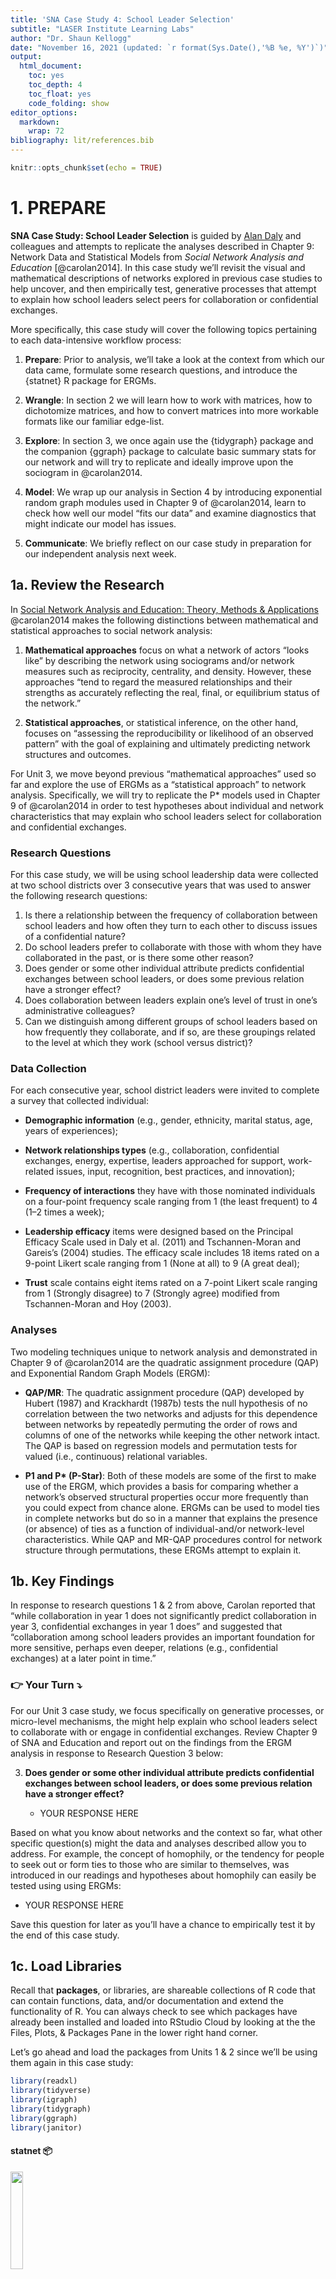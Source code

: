 ```yaml
---
title: 'SNA Case Study 4: School Leader Selection'
subtitle: "LASER Institute Learning Labs"
author: "Dr. Shaun Kellogg"
date: "November 16, 2021 (updated: `r format(Sys.Date(),'%B %e, %Y')`)"
output:
  html_document:
    toc: yes
    toc_depth: 4
    toc_float: yes
    code_folding: show
editor_options:
  markdown:
    wrap: 72
bibliography: lit/references.bib
---
```


```r
knitr::opts_chunk$set(echo = TRUE)
```

# 1. PREPARE

**SNA Case Study: School Leader Selection** is guided by [Alan
Daly](https://scholar.google.com/citations?user=zgbarXQAAAAJ&hl=en) and
colleagues and attempts to replicate the analyses described in Chapter
9: Network Data and Statistical Models from *Social Network Analysis and
Education* [@carolan2014]. In this case study we'll revisit the visual
and mathematical descriptions of networks explored in previous case
studies to help uncover, and then empirically test, generative processes
that attempt to explain how school leaders select peers for
collaboration or confidential exchanges.

More specifically, this case study will cover the following topics
pertaining to each data-intensive workflow process:

1.  **Prepare**: Prior to analysis, we'll take a look at the context
    from which our data came, formulate some research questions, and
    introduce the {statnet} R package for ERGMs.

2.  **Wrangle**: In section 2 we will learn how to work with matrices,
    how to dichotomize matrices, and how to convert matrices into more
    workable formats like our familiar edge-list.

3.  **Explore**: In section 3, we once again use the {tidygraph} package
    and the companion {ggraph} package to calculate basic summary stats
    for our network and will try to replicate and ideally improve upon
    the sociogram in @carolan2014.

4.  **Model**: We wrap up our analysis in Section 4 by introducing
    exponential random graph modules used in Chapter 9 of @carolan2014,
    learn to check how well our model "fits our data" and examine
    diagnostics that might indicate our model has issues.

5.  **Communicate**: We briefly reflect on our case study in preparation
    for our independent analysis next week.

## 1a. Review the Research

In [Social Network Analysis and Education: Theory, Methods &
Applications](https://methods.sagepub.com/book/social-network-analysis-and-education)
@carolan2014 makes the following distinctions between mathematical and
statistical approaches to social network analysis:

1.  **Mathematical approaches** focus on what a network of actors "looks
    like" by describing the network using sociograms and/or network
    measures such as reciprocity, centrality, and density. However,
    these approaches "tend to regard the measured relationships and
    their strengths as accurately reflecting the real, final, or
    equilibrium status of the network."

2.  **Statistical approaches**, or statistical inference, on the other
    hand, focuses on "assessing the reproducibility or likelihood of an
    observed pattern" with the goal of explaining and ultimately
    predicting network structures and outcomes.

For Unit 3, we move beyond previous "mathematical approaches" used so
far and explore the use of ERGMs as a "statistical approach" to network
analysis. Specifically, we will try to replicate the P\* models used in
Chapter 9 of @carolan2014 in order to test hypotheses about individual
and network characteristics that may explain who school leaders select
for collaboration and confidential exchanges.

### Research Questions

For this case study, we will be using school leadership data were
collected at two school districts over 3 consecutive years that was used
to answer the following research questions:

1.  Is there a relationship between the frequency of collaboration
    between school leaders and how often they turn to each other to
    discuss issues of a confidential nature?
2.  Do school leaders prefer to collaborate with those with whom they
    have collaborated in the past, or is there some other reason?
3.  Does gender or some other individual attribute predicts confidential
    exchanges between school leaders, or does some previous relation
    have a stronger effect?
4.  Does collaboration between leaders explain one's level of trust in
    one's administrative colleagues?
5.  Can we distinguish among different groups of school leaders based on
    how frequently they collaborate, and if so, are these groupings
    related to the level at which they work (school versus district)?

### Data Collection

For each consecutive year, school district leaders were invited to
complete a survey that collected individual:

-   **Demographic information** (e.g., gender, ethnicity, marital
    status, age, years of experiences);

-   **Network relationships types** (e.g., collaboration, confidential
    exchanges, energy, expertise, leaders approached for support,
    work-related issues, input, recognition, best practices, and
    innovation);

-   **Frequency of interactions** they have with those nominated
    individuals on a four-point frequency scale ranging from 1 (the
    least frequent) to 4 (1--2 times a week);

-   **Leadership efficacy** items were designed based on the Principal
    Efficacy Scale used in Daly et al. (2011) and Tschannen-Moran and
    Gareis's (2004) studies. The efficacy scale includes 18 items rated
    on a 9-point Likert scale ranging from 1 (None at all) to 9 (A great
    deal);

-   **Trust** scale contains eight items rated on a 7-point Likert scale
    ranging from 1 (Strongly disagree) to 7 (Strongly agree) modified
    from Tschannen-Moran and Hoy (2003).

### Analyses

Two modeling techniques unique to network analysis and demonstrated in
Chapter 9 of @carolan2014 are the quadratic assignment procedure (QAP)
and Exponential Random Graph Models (ERGM):

-   **QAP/MR**: The quadratic assignment procedure (QAP) developed by
    Hubert (1987) and Krackhardt (1987b) tests the null hypothesis of no
    correlation between the two networks and adjusts for this dependence
    between networks by repeatedly permuting the order of rows and
    columns of one of the networks while keeping the other network
    intact. The QAP is based on regression models and permutation tests
    for valued (i.e., continuous) relational variables.

-   **P1 and P\* (P-Star)**: Both of these models are some of the first
    to make use of the ERGM, which provides a basis for comparing
    whether a network's observed structural properties occur more
    frequently than you could expect from chance alone. ERGMs can be
    used to model ties in complete networks but do so in a manner that
    explains the presence (or absence) of ties as a function of
    individual-and/or network-level characteristics. While QAP and
    MR-QAP procedures control for network structure through
    permutations, these ERGMs attempt to explain it.

## 1b. Key Findings

In response to research questions 1 & 2 from above, Carolan reported
that "while collaboration in year 1 does not significantly predict
collaboration in year 3, confidential exchanges in year 1 does" and
suggested that "collaboration among school leaders provides an important
foundation for more sensitive, perhaps even deeper, relations (e.g.,
confidential exchanges) at a later point in time."

### **👉 Your Turn** **⤵**

For our Unit 3 case study, we focus specifically on generative
processes, or micro-level mechanisms, the might help explain who school
leaders select to collaborate with or engage in confidential exchanges.
Review Chapter 9 of SNA and Education and report out on the findings
from the ERGM analysis in response to Research Question 3 below:

3.  **Does gender or some other individual attribute predicts
    confidential exchanges between school leaders, or does some previous
    relation have a stronger effect?**

    -   YOUR RESPONSE HERE

Based on what you know about networks and the context so far, what other
specific question(s) might the data and analyses described allow you to
address. For example, the concept of homophily, or the tendency for
people to seek out or form ties to those who are similar to themselves,
was introduced in our readings and hypotheses about homophily can easily
be tested using using ERGMs:

-   YOUR RESPONSE HERE

Save this question for later as you'll have a chance to empirically test
it by the end of this case study.

## 1c. Load Libraries

Recall that **packages**, or libraries, are shareable collections of R
code that can contain functions, data, and/or documentation and extend
the functionality of R. You can always check to see which packages have
already been installed and loaded into RStudio Cloud by looking at the
the Files, Plots, & Packages Pane in the lower right hand corner.

Let's go ahead and load the packages from Units 1 & 2 since we'll be
using them again in this case study:

```r
library(readxl)
library(tidyverse)
library(igraph)
library(tidygraph)
library(ggraph)
library(janitor)
```

#### statnet 📦

![](img/statnetlogo.png){width="20%"}

Similar to the collection of packages contained in the {tidyverse}
package, the Statnet Team [@handcock:statnet] has developed a suite of R
packages for the management, exploration, statistical analysis,
simulation and vizualization of network data. The statistical modeling
framework used in {statnet} relies on Exponential-family Random Graph
Models (ERGMs).

As noted in the [statnet
tutorial](http://statnet.org/Workshops/ergm_tutorial.html#The_statnet_Project)
by the same authors, the exponential-family random graph models (ERGMs)
are a general class of models based in exponential-family theory for
specifying the probability distribution for a set of random graphs or
networks. Within this framework, one can---among other tasks:

1.  Define a model for a network that includes covariates representing
    features like homophily, mutuality, triad effects, and a wide range
    of other structural features of interest;

2.  Obtain maximum-likehood estimates for the parameters of the
    specified model for a given data set;

3.  Test individual coefficients, assess models for convergence and
    goodness-of-fit and perform various types of model comparison; and

4.  Simulate new networks from the underlying probability distribution
    implied by the fitted model.

Let's load the {statnet} package that we'll be using in the Model
section of our case study for bullets 1-3 above:

```r
library(statnet)
```

------------------------------------------------------------------------

# 2. WRANGLE

For our data wrangling this week, we'll focus on working with network
data stored as an adjacency matrix. Our primary goals for this section
are learning how to:

a.  **Import Data**. In this section, we use the {readxl} package from
    the tidyverse to read in a matrix and node .

b.  **Dichotomize a Matrix**. As described in Chapter 9, we'll recode
    our edge values to 1s and 0s changing our valued matrix to a binary
    matrix.

c.  **Create Network Graph**. Finally, we'll convert our matrix to an
    edge-list and store both our edges and node attributes as a network
    igraph object in preparation for analysis.

## 2a. Import Data

One of our primary goals is to replicate the ERGM analysis from Chapter
9: Network Data and Statistical Models [@carolan2014]. Specifically,
we'll aim to reproduce the results from **Table 9.4. Results of P1 and
P\*Analyses for the Dichotomized and Directed School Leaders
Confidential Exchanges Network Year 3.**

To do so, we'll need to import two Excel files from the [Social Network
Analysis and Education companion
site](https://studysites.sagepub.com/carolan/study/resources.htm). The
first file contains our edges stored as a square matrix (more on this
later) and the second file is a standard rectangular data frame that
contains attributes for each node, i.e. school leaders. These files are
included in the data folder of your R Studio project. A description of
each file from the companion website is linked above and each data file
is linked below:

1.  [**School Leaders Data Chapter
    9_d**](https://studysites.sagepub.com/carolan/study/materials/datasets/99472_ds10.xls)**.** This
    adjacency matrix reports on "confidential help" ties among 43 school
    leaders in year 3 of a three-year study. This is a directed valued
    (weighted) network measured on five-point scale ranging from 0 to 4,
    with higher values indicating more frequent collaborations (1--2
    times/week). These data are used throughout Chapter 9.

2.  [**School Leaders Data Chapter
    9_e**](https://studysites.sagepub.com/carolan/study/materials/datasets/99472_ds11.xlsx)**.** This
    rectangular matrix consists of four attribute vectors for 43 school
    leaders. Following the first ID column, the matrix includes an
    efficacy score, trust score, and indicators for whether one works at
    the district-level and is male (1 = yes, 0 = no). These attribute
    variables will be used as covariates in our ERGMs later in this case
    study.

Since we are working with Excel files, we'll need to use the
`read_excel()` function from {readxl} tidyverse package to import our
data. Let's import the `School Leaders Data Chapter 9_e.xlsx` node file
located in the `data/` folder first:

```r
leader_nodes <- read_excel("data/School Leaders Data Chapter 9_e.xlsx", 
                           col_types = c("text", "numeric", "numeric", "numeric", "numeric")) %>%
  clean_names()

leader_nodes
```

Note that we specified the `ID` column as "text" and the remaining
columns as "numeric." By default, the `readxl()` function would have
recognized each column as numeric, but the first column indicates the
"names" for each school leader and we'll be using this column to assign
names to our columns and rows for our adjacency matrix in just a bit.

### **👉 Your Turn** **⤵**

Recall from above that our relations, or edges, are stored as a valued
[adjacency matrix](https://en.wikipedia.org/wiki/Adjacency_matrix) in
which columns and rows consist of the same actors and each cell contains
information about the tie between each pair of actors. In our case, the
tie is a directed and valued "arc" where the value indicates the
strength of the relationship.

Use the `read_excel()` function to import the
`School Leaders Data Chapter 9_d.xlsx` file, add an argument setting the
column names to `FALSE` since our file is a simple matrix with no header
or column names, and assign the matrix to a variable named
`leader_matrix`:

**Hint:** Type `?read_excel` into the console and check the arguments
section to find the name of the argument used to set column headers.

```r
#YOUR CODE HERE

```

Use the code chunk below to inspect the matrix you just imported and
answer the questions that follow:

```r
leader_matrix
```

1.  Is our network a square matrix? What does this tell you about the
    number of nodes in our network?

    -   

2.  Does our network contain self-loops? How do you know?

    -   

3.  What do the values in each cell of our matrix indicate?

    -   

## 2a. Dichotomize Matrix

Since one of our goals is a crude replication of the analysis
demonstrated in Chapter 9, and since working with "valued networks" is a
little more complex than binary networks, which indicate just the
presence or absence of a relationship between two actors, we will need
to "dichotomize" our matrix. In practice this simply entails converting
our valued matrix to a binary matrix with cells containing just 1s or
0s.

In their article, [Valued Ties Tell Fewer Lies: Why Not To Dichotomize
Network Edges With Thresholds](https://arxiv.org/abs/1101.0788), Thomas
and Blitzstein (2018) highlight several reasons why the dichotomization
procedure is appealing in an investigation aside from convenience and
simplicity:

1.  **Use of Exclusively Binary Methods.** Several classes of models
    have been designed to incorporate binary information directly,
    including the exponential random graph model.

2.  **Ease of Input and Data Collection.** The need to classify
    continuously-valued quantities into a set of discrete groups is
    widespread throughout all of science and technology, particularly
    because of the associated need to make clear decisions based on this
    information.

3.  **Ease of Output in Graphical Representations.** The visual appeal
    of graphs and networks has contributed to much of the field's
    attention in the past decade. When plotting a graphical structure, a
    clever choice of threshold can illuminate which nodes are most
    central, which connections the most vital.

4.  **Sparsity of Structure.** In data where there are very few natural
    zeroes (if any), di- chotomization provides a way to select for a
    small number of connections which are thought to be of the greatest
    importance to the system, or to nominate a number of ties for more
    in-depth study.

5.  **Binning To Address Nonlinearity and Reduce Noise.** If there is a
    nonlinear relationship in the data, binning the data into distinct
    ordinal categories has many advantages, namely, the reduction of
    total mean-squared error, and a corresponding increase in power for
    detecting a true non-zero relationship over an improperly specified
    linear analysis.

As the title of their article suggests, however, @thomas2011valued argue
that the motivations for dichotomization should be revisited as
dichotomization produces a range of problematic issues.

With that in mind, and before we can dichotomize our "matrix," we first
need to convert it to a matrix object recognized by R using the
`as.matrix()` function. We can then check to data format of our
`leader_matrix` using the `class()` function:

```r
leader_matrix <- leader_matrix %>%
  as.matrix()

class(leader_matrix)
```

Both the collaboration and confidential help network data were
dichotomized by recoding values originally coded as a 3 and 4 recoded to
1, indicating the presence of a directed tie for both relations, and
zero otherwise.

To dichotmize our our matrix, the following code will "assign" 0's to
all values in our matrix that are less than or equal to 2, and 1's to
all values that are greater the or equal to 3:

```r
leader_matrix[leader_matrix <= 2] <- 0

leader_matrix[leader_matrix >= 3] <- 1
```

### Add Row and Column Names

Before we can convert to an edge-list, we will also need to add the
names of our nodes to the columns and rows of our matrix. These are
stored in the `ID` column of our `leader_node` data frame. We can use
the `$` operator to select these names and assign to our `leader_matrix`
using the `rownames()` and `colnames()` functions respectively:

```r
rownames(leader_matrix) <- leader_nodes$ID

colnames(leader_matrix) <- leader_nodes$ID
```

## 2c. Create Network with Attributes

To date in these learning labs, we have only worked with edge-lists as a
data format for storing network data. Recall that edge-lists contain a
row for each dyad consisting of at minimum two columns with the name of
each actor, and which conveniently can also contain other information or
attributes about the relationship such as edge weight, timestamps, or
other contextual information as demonstrated in Unit 1.

Edge-lists also have the advantage of being easier to work with when
using network packages in R.

### Get Edges

The {igraph} package introduced in Unit 1 has a convenient
`get.data.frame()` function for extracting an edge list from a matrix,
but first we need to convert our matrix to an igraph network object.

```r
adjacency_matrix <- graph.adjacency(leader_matrix,
                                    diag = FALSE)

class(adjacency_matrix)
```

Note that we included the `diag = FALSE` argument which converts all
values along the diagonal to 0s, thereby removing self-loops. I believe
they may have been included when calculating the network descriptives
included in Table 9.1, and our own descriptives may not match exactly,
but we'll need to remove these from our network for the ERGM analysis so
this will save us a step.

Now we can use the `get.data.frame()` function to covert our matrix to a
standard edge-list, and :

```r
leader_edges <- get.data.frame(adjacency_matrix) %>% 
  mutate(from = as.character(from)) %>%
  mutate(to = as.character(to))


leader_edges
```

### **Convert to Network Graph Object**

Recall from Learning Lab 1 that we introduced the {tidygraph} package
for preparing and summarizing our Twitter network. Tidygraph includes
the full functionality of `igraph` in a tidy API giving you access to
almost all of the `dplyr` verbs plus a few more, developed for use with
relational data.

Similar to Lab 1, we'll use the `tbl_graph()` function to convert our
`leader_edges` and `leader_nodes` data frames into a network graph
object, by including the following arguments and supplying the
appropriate code:

-   `edges =` expects a data frame, in our case `leader_edges`,
    containing information about the edges in the graph. The nodes of
    each edge must either be in a `to` and `from` column, or in the two
    first columns like the data frame we provided.

-   `nodes =` expects a data frame, in our case `leader_nodes`,
    containing information about the nodes in the graph. If `to` and/or
    `from` are characters or names, like in our data frames, then they
    will be matched to the column named according to `node_key` in
    nodes, if it exists, or matched to the first column in the node
    list.

-   `directed =` specifies whether the constructed graph be directed.

Run the following code to create our `leader_graph` network object which
we'll use to examine descriptive statistics for our network as well as
create network visualization in the EXPLORE section that follows:

```r
leader_graph <- tbl_graph(edges = leader_edges,
                          nodes = leader_nodes,
                          directed = TRUE)


leader_graph
```

Congrats! You made it to the end of data wrangling section and are ready
to start analysis!

------------------------------------------------------------------------

# 3. EXPLORE

In Section 3, we use the {tidygraph} package for retrieving network
descriptives and the {ggraph} package to create a network visualization
to help illustrate these metrics. Specifically, in this section we will:

a.  **Examine Basic Descriptives**. We focus primarily on actors and
    edges in this case study, including whether or not ties were
    reciprocated and node degree, an important and fairly intuitive
    measure of centrality.

b.  **Make a Sociogram**. Finally, we wrap up the explore phases by
    learning to plot a network and tweak key elements like the size,
    shape, and position of nodes and edges to better at communicating
    key findings.

## 3a. Examine Descriptives

As noted in SNA and Education [@carolan2014], many analyses of social
networks are primarily descriptive and aim to either represent the
network's underlying social structure through data-reduction techniques
or to characterize network properties through network measures.

In the analyses described in Chapter 9, descriptives were limited to the
mean and standard deviation for: in-degree, out-degree, trust and
efficacy measures. The proportion of male leaders was also reported. For
section 3a, we will try to reproduce these descriptives.

### Calculate Node Degree

Recall that **degree** is the number of ties to and from an ego, or put
more simply, a the number of people to whome someone is connected. In a
directed network, **in-degree** is the number of connections or ties
received, whereas **out-degree** is the number of connections or ties
sent.

The `activate()` function from the {tidygraph} package allows us to
treat the nodes in our network object as if they were a standard data
frame to which we can then apply tidyverse functions such as `select()`,
`filter()`, and `mutate()`.

We can use the `mutate()` functions to create new variables for nodes
such as measures of degree, in-degree, and out-degree using the
`centrality_degree()` function in the {tidygraph} package.

Run the following code to add in- and out-degree measures to each of our
nodes and examine the output:

```r
leader_measures <- leader_graph %>%
  activate(nodes) %>%
  mutate(in_degree = centrality_degree(mode = "in")) %>%
  mutate(out_degree = centrality_degree(mode = "out"))

leader_measures
```

### **👉 Your Turn** **⤵**

We now see that, in addition to the previously included attributes
`trust` and `efficacy`, in-degree and out-degree measures have been
added to the nodes in our network. But what if we also want to know to
total number of "alters" each "ego" is connected to, i.e. the total
number of individuals each school leader are connected to?

Modify the code below to calculate `degree` for each school leader in
our network. **Hint:** `centrality_degree` is a wrapper for
`igraph::degree()` and the `mode =` argument can be found in the
corresponding help documentation.

```r
leader_measures <- leader_graph %>%
  activate(nodes) %>%
  mutate(in_degree = centrality_degree(mode = "in")) %>%
  mutate(out_degree = centrality_degree(mode = "out"))

leader_measures
```

### Summarize Node Measures

We can also use the `activate()` function combined with the
`data.frame()` function to extract our new measures to a separate data
frame so we inspect our nodes individually and view some basic summary
statistics using the handy `summary()` function included in the R {base}
package.

```r
node_measures <- leader_measures %>% 
  activate(nodes) %>%
  data.frame()

summary(node_measures)
```

It looks like our summary stats for Year 3 confidential exchanges
network and attribute data are pretty close to those reported in Table
9.1 copied from @carolan2014. For example, our average total efficacy
and trust scores were 6.65 and 4.78 respectively, compared to 6.64 and
4.77 as reported in Chapter 9.

![](img/table-9-1.jpg){width="90%"}

The average in/out-degree for our school leaders data is 3.26, however,
which is a little lower than that reported by Carolan. Again, this is
likely a function of our removal of self-loops. To test this theory, we
could simply change the `diag = FALSE` argument added to the
`graph.adjacency()` function above to `TRUE` to include self-loops and
then try rerunning all the code above.

#### School/District-Level Stats

Since we are now working with a standard data frame, we can also apply
[{dyplr}](https://dplyr.tidyverse.org/index.html) functions like
[`group_by()`](https://dplyr.tidyverse.org/reference/group_by.html) and
[`summarise()`](https://dplyr.tidyverse.org/reference/summarise.html) to
calculate basic summary stats such as counts, mean, and standard
deviation as follows:

```r
node_measures %>%
  group_by(district_site) %>%
  summarise(n = n(),
            mean = mean(in_degree), 
            sd = sd(in_degree)
            )
```

We see that our measures are pretty close, but not an exact match.
Again, this is likely due to the self-loops we excluded. For example,
our average in-degree for district-level (coded "1") and school-level
(coded "0") leaders is 4.66 and 2.36 respectively, but reported as 4.72
and 2.64 by @carolan2014.

### **👉 Your Turn** **⤵**

Use the code chunk below and additional chunks if needed to try and
replicate the school and district level findings for out-degree, trust
and efficacy measures.

```r
#YOUR CODE HERE

```

How close are your results to those reported by Carolan Table 9.1?

-   YOUR RESPONSE HERE

### Add Edge Reciprocity

Before proceeding to our network visualization, there is one important
piece of information that we want to capture about our edges and that
will factor into our modeling for Part 4. Specifically, we are
interested in identifying which confidential exchanges flow both ways,
or in SNA terminology, whether a tie mutual or reciprocated.

**Reciprocity** is a well studied social norm that has been acknowledged
by ancient writers such as Cicero, who stated:

> There is no duty more indispensable than that of returning a kindness.

Not surprisingly, studies of network processes in education have
demonstrated that reciprocity is an important factor in both student and
teacher relations. For example, using statistical techniques that we'll
apply later in this case study, researchers have found that the presence
of reciprocated ties in adolescent friendship networks is significantly
greater than would be expected by chance (Goodreau, Kitts, & Morris,
2009; Lubbers & Snijders, 2007). Using data from the National
Longitudinal Study of Adolescent Health, a nationally representative
dataset of youth, Vaquera and Kao (2008) also found that adolescents
with reciprocated friendships report higher levels of school belonging
and that reciprocity and school belonging both exert independent effects
on academic performance.

Similar to the process for adding network attributes to nodes
demonstrated above, the `activate()` and `mutate()` functions from the
{tidygraph} package can be combined to add new edge attributes to our
network object.

Run the following code to create a new variable for each edges that
indicates whether a confidential exchange is reciprocated or whether the
tie between those two individuals is "asymetric" or not reciprocated.

```r
leader_network <- leader_measures %>%
  activate(edges) %>%
  mutate(mutual = edge_is_mutual())

leader_network
```

### **👉 Your Turn** **⤵**

Use the code chunk below to create an `edge_measures` data frame similar
to one we created above for `node_measures`. Then take a quick `count()`
of the values in our newly created `mutual` column to answer the
question that follows.

```r
# YOUR CODE HERE

```

1.  How many confidential exchanges, i.e. edges in our school leader
    network are reciprocated?

    -   YOUR RESPONSE HERE

2.  How many edges in our network are aasymetric?

    -   YOUR RESPONSE HERE

## 3b. Visualize Network

In Chapter 9, @carolan2014 depicts a directed and dichotomous sociogram
of the **Year 3 [Collaboration]{.ul} Network** shown in Figure 9.1
copied below. Each directed line represents a collaboration tie between
school leaders. Female school leaders are represented circles and males
by square nodes; and nodes of district-level leaders are clear, while
school-level leaders are filled in.

![](img/figure-9-1.jpg){width="90%"}

At the center of the graph are four male district-level leaders that
send and receive a large number of ties. Carolan notes that, "Given that
males constitute 44% of the sample, this "central" location is
noteworthy."

Note also that the right side of the graph consists mainly of
school-level leaders who tend collaborate among themselves, while the
left side of the graph shows a similar pattern among district-level
leaders.

Finally, unlike our confidential exchange network that we'll look at in
just a second, not one of the leaders in this network is isolated.

Examining network descriptives and sociograms can help us ask a number
of questions about our network, like whether the tendency for district-
and school-level leaders to collaborate among themselves is expected and
"normal" in this network configuration, or how one network position
(e.g. centrality) might be associated certain attributes of nodes (e.g.
male). In our modeling section later in this case study, we'll examine
approaches for statistical inference in networks that can help us answer
these questions more rigorously than our network descriptives and
sociograms.

### 👉 Your Turn **⤵**

Try creating a similar, or ideally even better, sociogram for the **Year
3 [Confidential]{.ul} Exchange Network** by modifying the network graph
template code below and tweaking the included function/arguments or
adding new ones for
[layouts](https://ggraph.data-imaginist.com/articles/Layouts.html),
[nodes](https://ggraph.data-imaginist.com/articles/Nodes.html), and
[edges](https://ggraph.data-imaginist.com/articles/Edges.html) to make
our plot either more "aesthetically pleasing" or more purposeful in what
it's trying to communicate.

```r
ggraph(leader_network,layout = "fr") + 
  geom_node_point() +
  geom_edge_link() + 
  theme_graph()
```

After you are satisfied with your sociogram, answer the following
questions?

1.  How is the Year 3 confidential exchange network similar to the
    collaboration network? How is it different?

    -   YOUR RESPONSE HERE

2.  What patterns in our network, if any, do you observe among leaders'
    confidential exchanges that might warrant more rigorous
    investigation?

    -   YOUR RESPONSE HERE

Congrats! You made it to the end of the Explore section and are ready to
learn a little ab out modeling network selection processes using ERGMs!

------------------------------------------------------------------------

# 4. MODEL

Recall from @carolan2014 that **Exponential Random Graph Models**
provide a means to compare whether a network's observed structural
properties occur more frequently than you could expect from chance
alone. More specifically, ERGMS provide a way to determine whether
network properties (e.g., reciprocity) occur by chance as a result of
other network properties (e.g., density) or whether the observed
properties are unlikely given other parameters in the network.

While the technical aspects of estimating ERGMs are complex, their
interpretation is pretty straightforward. In this section we are
interested exploring how these models be used make inferences about the
social processes at work in the School Leaders data. For example, in
this section we will explore the following questions:

-   If one school leader turns to another to discuss something
    confidential, is the latter likely to reciprocate?

-   Are school leaders more likely to confide in someone if they both
    confide in the same school leader?

-   Do a leader's gender and efficacy score, predict a confidential
    exchange between two leaders?

## 4a. Loading Network Data

As we've discovered in these learning labs, network data can come in
many different forms --- ties can be stored as edgelists or matrices,
saved as .csv or excel files, and converted to a variety of network R
objects; attributes for the nodes, ties and dyads in can also various
forms and added in various ways to objects in R. For the {ergm} package,
however, data will need to be transformed into a `network` object ---
the format that statnet uses to store and work with network data.

Fortunately, we have already prepared our data for quick conversion to a
`network` object and can supply just a couple arguments to the
`as.network()` function from the {network} package:

-   `x =` a matrix giving the network structure in adjacency, incidence,
    or edgelist form;

-   `vertices` = an optional`data.frame` containing the vertex
    attributes. The first column is assigned to the `"vertex.names"` and
    additional columns are used to set vertex attributes using their
    column names.

Similar to the `tbl_graph` function from {tidygraph} that we used above,
let's add our `leader_edges` edge-list and our `leader_nodes` data frame
as the `x =` and `vertices =` attributes in the `as.network()` function
and assign to a new object called `leader_network`:

```r
leader_network <- as.network(leader_edges,
                             vertices = leader_nodes)

leader_network
```

Note that we could also have supplied our `leader_matrix` as the first
argument, but using and edgelist vastly simplifies the process of adding
node attributes.

Let's also check the be sure that our `leader_network` is indeed a
`network` object by using the `class()` function to identify object
type:

```r
class(leader_network)
```

So far so good! Let's start building our first ERGM model!

## 4b. Estimate the ERGM Model

We'll begin by running a simple model both to demonstrate the most
commonly used functions for ERGMs and also to replicate the approach in
Chapter 9 of @carolan2014.

The syntax for specifying a model in the `ergm` package follows **R**'s
formula convention:
`my_network ~ ergm_term_1 + ergm_term_2 + ergm_term_3` and so forth.

This syntax is used for both the `summary` and `ergm` functions.

-   The `summary` function simply returns the numerical values of the
    network statistics in the model.

-   The `ergm` function estimates the model with those statistics.

As noted by the [Statnet Development
Team](http://statnet.org/Workshops/ergm_tutorial.html#The_summary_and_ergm_functions,_and_supporting_functions):

> It is good practice to run a `summmary` command on any model before
> fitting it with `ergm`. This is the ERGM equivalent of performing some
> descriptive analysis on your covariates. This can help you make sure
> you understand what the term represents, and it can help to flag
> potential problems that will lead to poor modeling results.

### Network Structure Parameters

Let's start with with a simple model similar to the P~1~ model in Table
9.4. This model contains the ergm-term **`edges`** that represents the
total number of edges in the network, and the ergm-term **`mutual`**
that examines the tendency for ties to be reciprocated, i.e.
"mutuality".

```r
summary(leader_network ~ edges + mutual)
```

We see from our summary that our `leader_network` consists of 143 edges
and 36 reciprocated dyads. These reciprocated dyads are consistent with
our previous counts of reciprocated edges. Recall from above that 72
reciprocated edges, and since each leader occurs as both a sender and
receiver, that means we have 36 unique pairs of leaders, or dyads.

Since the `ergm()` function automatically uses a stochastic MCMC-based
estimation algorithm, we need to use the `set.seed()` function and set
the value to 589 (note this could be any number) so others produce the
same results each time.

Now let's estimate our first model, save the results as `ergm_mod_1`,
and use the `summary()` function again to take a look at our estimates.
Also,

```r
set.seed(589)

ergm_mod_1 <-ergm(leader_network ~ edges + mutual)

summary(ergm_mod_1)
```

Since ERGMs predict the presence of a network tie, with estimates
indicating the importance of each parameter provided to the presence of
a tie, estimated coefficients can be explained in terms similar to
logistic regression. That is, positive significant coefficients indicate
that the corresponding parameters in the observed network (e.g.
reciprocated ties between school leaders, controlling for all other
parameters in the model, occur more than would be expected by chance,
thus increasing the likelihood that a tie will occur, and vice-versa for
negative coefficients.

After several iterations, we see that our model finally converges and
suggest that the estimates for our `edges` and `mutual` terms are
statistically significant. The negative estimate for the `edge`
parameter, as noted by @carolan2014, implies that the probability of a
confidential exchange tie in year 3 is relatively low. The reciprocity
parameter, on the other hand, is 3.12 in our model, and indicates a
strong tendency for confidential-exchange ties to be reciprocated. This
is not surprising since we discovered that nearly half of our
confidential exchanges were reciprocated.

Now let's add one other standard ergm-term to capture transitivity, or
the "friend of a friend" phenomenon that is very typical in social
networks. Ergm-terms for transitivity such as `triangles` and
`transitive` in particular are prone to model degeneration, i.e. when
models that fail to converge by reaching a value expected by the
parameters included in the model. Since modeling transitivity is both
computationally intensive because of the all the possible "triangles" in
a directed network, and also very prone to model degeneration, we will
use a "more robust way of modeling triangles: the geometrically-weighed
edgewise shared partner term (GWESP)." a special `gwesp` term which
notes that this a "more robust way of modeling triangles: the
geometrically-weighed edgewise shared partner term (GWESP)."

Let's add the `gwesp` term from the {ergm} package to our model with the
suggested defaults from the Statnet Tutorial section on [What it looks
like when a model
fails](http://statnet.org/Workshops/ergm_tutorial.html#What_it_looks_like_when_a_model_fails)
and take a look at the `summary()` first:

```r
summary(leader_network ~ edges + 
          mutual +
          transitive +
          gwesp(0.25, fixed=T))
```

As you can see, we have 202 transitive triad types.

Now lets run our model including transitivity and take a look at our
estimates. **Note that this make take a couple minutes to run.** If
you'd like to watch the number of iterations of the model set
`message = TRUE`.

```r
ergm_mod_2 <-ergm(leader_network ~ edges + 
                    mutual +
                    gwesp(0.25, fixed=T))

summary(ergm_mod_2)
```

Contrary to the analysis in Chapter 9, our model so far suggest that
there is a tendency toward transitivity, i.e. a confidential exchange is
likely to occur between two people who both have a confidential exchange
with the same individual.

At this point, however, we have only focused on structural mechanisms
inherent to networks themselves, or "global features" of the graph
independent of actors, and have not looked at individual attributes
among actors that may be shaping out network.

### Actor Attribute Parameters

As noted by @carolan2014, ERGMs have advanced to the point where actor
attributes, or actor-level covariates, can now be incorporated into
model estimation, such as individuals' demographic (e.g., gender) or
behavioral (e.g., efficacy) characteristics. These two attributes
examined in Chapter 9 with leadership efficacy measured by survey items
based on the [Principal Efficacy
Scale](https://wmpeople.wm.edu/asset/index/mxtsch/pse).

The attributes were included as both sender and receiver effects, which
again can be very computationally intensive and thus timely to run,
while sometimes prone to model degeneracy without some model fine
tuning.

To simplify this approach, I've include these attributes using the
`nodefactor()` and `nocov()` ergm-terms respectively which allow us to
test whether those who are Male or have higher efficacy scores are more
likely to either send or receive a confidential exchange.

```r
ergm_3 <- ergm(leader_network ~ edges +
                 mutual +
                 gwesp(0.25, fixed=T) +
                 nodefactor('male') +
                 nodecov('efficacy')
               )
  
  
summary(ergm_3)
```

Although there appears to be a very slight, though not statistically
significant tendency towards male leaders being more likely to send or
receive ties, the primary drivers of network formation appear to be
structural features of the network including reciprocity and
transitivity.

Sadly, we still were not able to replicate the findings from
@carolan2014, but we also did not replicate their model exactly, nor did
we fine tune our model parameters. Regardless, this provided a practical
exercise for demonstrating ERGMs and hopefully made more sophisticated
approaches to statistical inference like ERGMs seem slightly more
approachable.

### **👉 Your Turn** **⤵**

Before moving on to check the goodness of fit for our final model, try
testing a new model by modifying or adding your own ergm-term. For
example, to test for homophily among gender, the `ergm()` function
includes a `nodematch()` argument that could be used to see if school
leaders are more likely to confide in colleagues of their own gender, or
as we saw above, colleagues at the same school- or district-level.

You can look at a [table of common
ergm-terms](http://statnet.org/nme/d2-ergmterms.html) or type
"ergm-terms" into the help menu of the files pane for some suggested
examples.

```r
#YOUR CODE HERE

```

Once you've checked the summary of your model estimates, write your
interpretation of the results below:

-   YOUR RESPONSE HERE

## 4c. Check Model Fit

One test of whether an ergm model is a "good fit" fo the data is "how
well it reproduces the observed global network properties *that are not
in the model*." This can be accomplished by choosing a network statistic
that is not in the model, and comparing the value of this statistic
observed in the original network to the distribution of values we get in
simulated networks from our model, using the `gof()` function to test
the goodness-of-fit.

### The GOF Function

The `gof()` function is a bit different than the `summary()` and
`ergm()` functions, in that it only takes 3 ergm-terms as arguments:
degree, esp (edgwise share partners), and distance (geodesic distances).
Each of these terms captures an aggregate network distribution, at
either the node level (degree), the edge level (esp), or the dyad level
(distance).

Let's go ahead and run the `gof()` function on our `ergm_3` model and
plot the results:

```r
ergm_3_gof <- gof(ergm_3)

plot(ergm_3_gof)
```

Overall, the model appears to fit reasonably well in that black line in
our charts (the actual observed network measures) closely follows the
aggregate measures generated from the simulations, or permutations of
our network.

### Check MCNC Diagnostics

One final check on our model is to examine the Monte-Carlo Markov Chain
(MCMC) diagnostics to make sure our model is not heading of in the wrong
direction and likely to never produce a network similar to what was
observed, which is referred to as "model degeneracy." As the statnet
authors note:

> When a model is not a good representation of the observed network, the
> simulated networks produced in the MCMC chains may be far enough away
> from the observed network that the estimation process is affected. In
> the worst case scenario, the simulated networks will be so different
> that the algorithm fails altogether.

Fortunately, our models did not fail to converge, the AIC and BIC
indicators seemed to improve with each term added to the model, and the
goodness-of-fit seemed to somewhat mirror the global features of our
network.

Let run the `mcmc.diagnostics()` function on our final model anyways and
check the results:

```r
mcmc.diagnostics(ergm_3)
```

One simple heuristic for interpreting `mcmc.diagnostics()` results is
too look for "balance." The charts with all the squiggles, to use a
non-technical term, should have a scale that ideally is centered on 0
and have roughly straight line running through it, while the chart that
looks like a simple line graph should also be ideally centered at 0 and
roughly normally distributed on both ends. Overall, the diagnostics
indicate there is room for improvement but nothing is wildly off and
hence our model did not fail to converge.

### **👉 Your Turn** **⤵**

Use the code chunk below to check the model fit and diagnostics for the
model the you created in [4b. Estimate the ERGM Model]:

```r
#YOUR CODE HERE

```

------------------------------------------------------------------------

# 5. COMMUNICATE

For your Independent Analysis assignment for Unit 3 next week, you'll
create either a simple report or slide deck using an R Markdown document
just like this to share out some key findings from your analysis.
Regardless of whether you plan to talk us through your analysis and
findings with a presentation or walk us through with a brief written
report, your presentation or report should address the following
questions:

1.  **Purpose**. What question or questions are guiding your analysis?
    What did you hope to learn by answering these questions and why
    should your audience care about your findings?

2.  **Methods**. What data did you selected for analysis? What steps did
    you take took to prepare your data for analysis and what techniques
    you used to analyze your data? These should be fairly explicit with
    your embedded code.

3.  **Findings**. What did you ultimately find? How do your "data
    products" help to illustrate these findings? What conclusions can
    you draw from your analysis?

4.  **Discussion**. What were some of the strengths and weaknesses of
    your analysis? How might your audience use this information? How
    might you revisit or improve upon this analysis in the future?

### **👉 Your Turn** **⤵**

Now that you've become more familiar with this dataset and the social
network perspective, what other aspects of this dataset, or a dataset
you are interested in exploring, could you investigate using the
approaches demonstrated in Chapter 9?

-   YOUR RESPONSE HERE

What specific research questions might you ask that would be helpful for
being understanding and improving learning, or the context in which the
data is collected?

-   YOUR RESPONSE HERE

### 🧶 Knit & Check ✅

Congrats! You've finished the Unit 3 Guided case study and are ready for
your independent analysis next week!

To complete this assignment, knit your document and send me an email at
sbkellog\@ncsu.edu letting me know you're all set.
